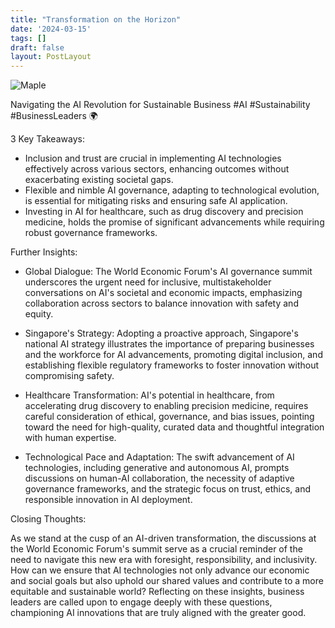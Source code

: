 ```yaml
---
title: "Transformation on the Horizon"
date: '2024-03-15'
tags: []
draft: false
layout: PostLayout
---
```


<div className="flex justify-center">
  <div className="my-1 w-full px-2 xl:my-1 xl:w-1/2 xl:px-2">
    <img src="https://img.youtube.com/vi/IvlWqVRGFnk/0.jpg" alt="Maple" className="mx-auto h-58 w-auto" />
  </div>
</div>

Navigating the AI Revolution for Sustainable Business #AI #Sustainability #BusinessLeaders 🌍

3 Key Takeaways:

- Inclusion and trust are crucial in implementing AI technologies effectively across various sectors, enhancing outcomes without exacerbating existing societal gaps.
- Flexible and nimble AI governance, adapting to technological evolution, is essential for mitigating risks and ensuring safe AI application.
- Investing in AI for healthcare, such as drug discovery and precision medicine, holds the promise of significant advancements while requiring robust governance frameworks.

Further Insights:

- Global Dialogue: The World Economic Forum's AI governance summit underscores the urgent need for inclusive, multistakeholder conversations on AI's societal and economic impacts, emphasizing collaboration across sectors to balance innovation with safety and equity.

- Singapore's Strategy: Adopting a proactive approach, Singapore's national AI strategy illustrates the importance of preparing businesses and the workforce for AI advancements, promoting digital inclusion, and establishing flexible regulatory frameworks to foster innovation without compromising safety.

- Healthcare Transformation: AI's potential in healthcare, from accelerating drug discovery to enabling precision medicine, requires careful consideration of ethical, governance, and bias issues, pointing toward the need for high-quality, curated data and thoughtful integration with human expertise.

- Technological Pace and Adaptation: The swift advancement of AI technologies, including generative and autonomous AI, prompts discussions on human-AI collaboration, the necessity of adaptive governance frameworks, and the strategic focus on trust, ethics, and responsible innovation in AI deployment.

Closing Thoughts:

As we stand at the cusp of an AI-driven transformation, the discussions at the World Economic Forum's summit serve as a crucial reminder of the need to navigate this new era with foresight, responsibility, and inclusivity. How can we ensure that AI technologies not only advance our economic and social goals but also uphold our shared values and contribute to a more equitable and sustainable world? Reflecting on these insights, business leaders are called upon to engage deeply with these questions, championing AI innovations that are truly aligned with the greater good.
